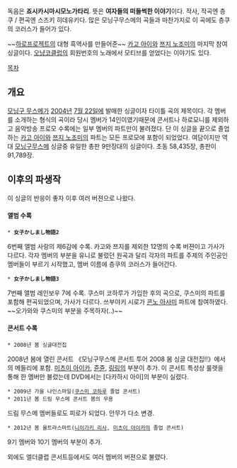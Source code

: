 독음은 '''죠시카시마시모노가타리'''. 뜻은 '''여자들의 떠들썩한 이야기'''이다. 작사, 작곡엔 층쿠 / 편곡엔 스즈키 히데유키다. 많은 모닝구무스메의 곡들과 마찬가지로 이 곡에도 층쿠의 코러스가 들어가 있다.

~~[[하로프로젝트]]의 대형 흑역사를 만들어준~~ [[카고 아이]]와 [[쯔지 노조미]]의 마지막 참여 싱글이다. [[오냥코클럽]]의 회원번호의 노래에서 모티브를 얻었다는 이야기도 있다.

[[목차]]

== 개요 ==
{{{#!html
<object width="560" height="315"><param name="movie" value="//www.youtube.com/v/q9zybLvi_Ug?version=3&amp;hl=ko_KR"></param><param name="allowFullScreen" value="true"></param><param name="allowscriptaccess" value="always"></param><embed src="//www.youtube.com/v/q9zybLvi_Ug?version=3&amp;hl=ko_KR" type="application/x-shockwave-flash" width="560" height="315" allowscriptaccess="always" allowfullscreen="true"></embed></object>
}}}

[[모닝구 무스메]]가 [[2004년]] [[7월 22일]]에 발매한 싱글이자 타이틀 곡의 제목이다. 각 멤버를 소개하는 형식의 곡이라 당시 멤버가 14인이였기때문에 콘서트나 하로모니를 제외하고 음악방송 프로모 수록에는 일부 멤버의 파트만이 불려졌다. 단 이 싱글을 끝으로 졸업하는 [[카고 아이]]와 [[쯔지 노조미]]의 파트는 모든 프로모에 포함이 되었었다. 여담이지만 역대 [[모닝구무스메]] 싱글중 유일한 총판 9만장대의 싱글이다. 초동 58,435장, 총판이 91,789장. 

== 이후의 파생작 ==
이 싱글의 반응이 좋자 이후 여러 버젼으로 나왔다.

==== 앨범 수록 ====
 * '''女子かしまし物語2''' 
6번째 앨범 사랑의 제6감에 수록. 카고와 쯔지를 제외한 12명의 수록 버젼이고 가사가 다르다. 각자 멤버의 부분을 유니로 불렀던 원곡과 달리 각자의 파트를 주제의 주인공인 멤버들이 부르기 시작했고, 멤버 이름에 층쿠의 코러스가 들어간다.
 * '''女子かしまし物語3'''
7번째 앨범 레인보우 7에 수록. 쿠스미 코하루가 가입한 후의 곡으로, 쿠스미의 파트를 포함해 편곡되었으며, 가사가 다르다. 쓰부야키 시로가 [[콘노 아사미]] 파트에 참여하였다. ~~오가와와 쿠스미의 부분을 주목하자(..)~~

==== 콘서트 수록 ====
 * 2008년 봄 싱글대전집
2008년 봄에 열린 콘서트 《모닝구무스메 콘서트 투어 2008 봄 싱글 대전집!!》에서의 메들리에 포함. [[미츠이 아이카]], [[쥰쥰]], [[링링]]의 부분이 추가. 이 콘서트 특성상 룰렛을 통해 한 멤버만 불렀는데 DVD에서는 [다카하시 아이]의 부분이 실렸다.
 * 2009년 가을 나인스마일([[쿠스미 코하루]] 졸업 콘서트)
 * 2011년 봄 드림 무스메 콘서트 봄의 무용
드림 무스메 멤버들로도 피로가 되었다. 안무가 다소 변경.
 * 2012년 봄 울트라스마트([[니이가키 리사]], [[미츠이 아이카]]의 졸업 콘서트)
9기 멤버와 10기 멤버의 부분이 추가.

외에도 엘더클럽 콘서트등에서도 여러 멤버의 버젼으로 불렸다.
